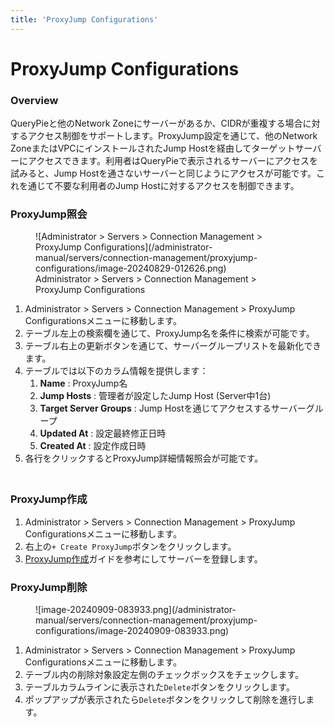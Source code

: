 ```yaml
---
title: 'ProxyJump Configurations'
---
```


# ProxyJump Configurations

### Overview

QueryPieと他のNetwork Zoneにサーバーがあるか、CIDRが重複する場合に対するアクセス制御をサポートします。ProxyJump設定を通じて、他のNetwork ZoneまたはVPCにインストールされたJump Hostを経由してターゲットサーバーにアクセスできます。利用者はQueryPieで表示されるサーバーにアクセスを試みると、Jump Hostを通さないサーバーと同じようにアクセスが可能です。これを通じて不要な利用者のJump Hostに対するアクセスを制御できます。


### ProxyJump照会

<figure data-layout="center" data-align="center">
![Administrator &gt; Servers &gt; Connection Management &gt; ProxyJump Configurations](/administrator-manual/servers/connection-management/proxyjump-configurations/image-20240829-012626.png)
<figcaption>
Administrator &gt; Servers &gt; Connection Management &gt; ProxyJump Configurations
</figcaption>
</figure>

1. Administrator &gt; Servers &gt; Connection Management &gt; ProxyJump Configurationsメニューに移動します。
2. テーブル左上の検索欄を通じて、ProxyJump名を条件に検索が可能です。
3. テーブル右上の更新ボタンを通じて、サーバーグループリストを最新化できます。
4. テーブルでは以下のカラム情報を提供します：
    1.  **Name**  : ProxyJump名
    2.  **Jump Hosts**  : 管理者が設定したJump Host (Server中1台)
    3.  **Target Server Groups**  : Jump Hostを通じてアクセスするサーバーグループ
    4.  **Updated At** : 設定最終修正日時
    5.  **Created At**  : 設定作成日時
5. 各行をクリックするとProxyJump詳細情報照会が可能です。

### <br/>ProxyJump作成

1. Administrator &gt; Servers &gt; Connection Management &gt; ProxyJump Configurationsメニューに移動します。
2. 右上の`+ Create ProxyJump`ボタンをクリックします。
3. [ProxyJump作成](proxyjump-configurations/creating-proxyjump)ガイドを参考にしてサーバーを登録します。


### ProxyJump削除

<figure data-layout="center" data-align="center">
![image-20240909-083933.png](/administrator-manual/servers/connection-management/proxyjump-configurations/image-20240909-083933.png)
</figure>

1. Administrator &gt; Servers &gt; Connection Management &gt; ProxyJump Configurationsメニューに移動します。
2. テーブル内の削除対象設定左側のチェックボックスをチェックします。
3. テーブルカラムラインに表示された`Delete`ボタンをクリックします。
4. ポップアップが表示されたら`Delete`ボタンをクリックして削除を進行します。
